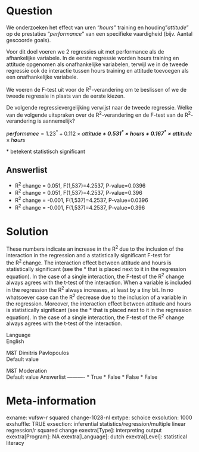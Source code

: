 Question
========
We onderzoeken het effect van uren "*hours"* training en houding
"*attitude*" op de prestaties "*performance*" van een specifieke
vaardigheid (bijv. Aantal gescoorde goals).  
  
Voor dit doel voeren we 2 regressies uit met performance als de
afhankelijke variabele. In de eerste regressie worden hours training en
attitude opgenomen als onafhankelijke variabelen, terwijl we in de
tweede regressie ook de interactie tussen hours training en attitude
toevoegen als een onafhankelijke variabele.  
  
We voeren de F-test uit voor de R<sup>2</sup>-verandering om te
beslissen of we de tweede regressie in plaats van de eerste kiezen.  
  
  
De volgende regressievergelijking verwijst naar de tweede regressie.
Welke van de volgende uitspraken over de R<sup>2</sup>-verandering en de
F-test van de R<sup>2</sup>-verandering is aannemelijk?  
  
*p**e**r**f**o**r**m**a**n**c**e* = 1.23<sup>\*</sup> + 0.112 × *a**t**t**i**t**u**d**e* + 0.531<sup>\*</sup> × *h**o**u**r**s* + 0.167<sup>\*</sup> × *a**t**t**i**t**u**d**e* × *h**o**u**r**s*  
  
\* betekent statistisch significant

Answerlist
----------
* R<sup>2</sup> change = 0.051, F(1,537)=4.2537, P-value=0.0396
* R<sup>2</sup> change = 0.051, F(1,537)=4.2537, P-value=0.396
* R<sup>2</sup> change = -0.001, F(1,537)=4.2537, P-value=0.0396
* R<sup>2</sup> change = -0.001, F(1,537)=4.2537, P-value=0.396

Solution
========





These numbers indicate an increase in the R<sup>2 </sup>due to the
inclusion of the interaction in the regression and a statistically
significant F-test for the R<sup>2 </sup>change. The interaction effect
between attitude and hours is statistically significant (see the \* that
is placed next to it in the regression equation). In the case of a
single interaction, the F-test of the R<sup>2</sup> change always agrees
with the t-test of the interaction. When a variable is included in the
regression the R<sup>2 </sup>always increases, at least by a tiny bit.
In no whatsoever case can the R<sup>2 </sup>decrease due to the
inclusion of a variable in the regression. Moreover, the interaction
effect between attitude and hours is statistically significant (see the
\* that is placed next to it in the regression equation). In the case of
a single interaction, the F-test of the R<sup>2</sup> change always
agrees with the t-test of the interaction.





Language  
English

M&T Dimitris Pavlopoulos  
Default value

M&T Moderation  
Default value
Answerlist
----------
* True
* False
* False
* False

Meta-information
================
exname: vufsw-r squared change-1028-nl
extype: schoice
exsolution: 1000
exshuffle: TRUE
exsection: inferential statistics/regression/multiple linear regression/r squared change
exextra[Type]: interpreting output
exextra[Program]: NA
exextra[Language]: dutch
exextra[Level]: statistical literacy

